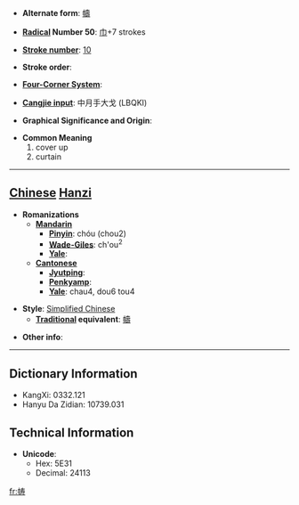 * '''Alternate form''': [[幬]]

* '''[[Wiktionary:Chinese radical index| Radical]] Number 50''': [[Wiktionary:Chinese radical index 巾|巾]]+7 strokes

* '''[[Wiktionary:Chinese total strokes index|Stroke number]]''': [[Wiktionary:Chinese total strokes index 10|10]]

* '''Stroke order''': 

* '''[[Wiktionary:Chinese four corner index|Four-Corner System]]''': 

* '''[[Wiktionary:Chinese Cangjie index|Cangjie input]]''': 中月手大戈 (LBQKI)

* '''Graphical Significance and Origin''': 

* '''Common Meaning'''
*#cover up
*# curtain


----

== [[Chinese]] [[Hanzi]] ==

* '''Romanizations'''
** '''[[Mandarin]]'''
*** '''[[Pinyin]]''': chóu (chou2)
*** '''[[Wade-Giles]]''': ch'ou<sup>2</sup>
*** '''[[Yale]]''': 
** '''[[Cantonese]]'''
*** '''[[Jyutping]]''':
*** '''[[Penkyamp]]''': 
*** '''[[Yale]]''': chau4, dou6 tou4

* '''Style''': [[Simplified Chinese]] 
** '''[[Traditional Chinese|Traditional]] equivalent''': [[幬]]

* '''Other info''': 

----

== Dictionary Information ==

* KangXi: 0332.121
* Hanyu Da Zidian: 10739.031

== Technical Information ==

* '''Unicode''':
** Hex: 5E31
** Decimal: 24113

[[fr:帱]]